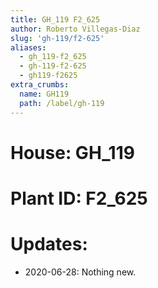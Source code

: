 ```yaml
---
title: GH_119 F2_625
author: Roberto Villegas-Diaz
slug: 'gh-119/f2-625'
aliases:
  - gh_119-f2_625
  - gh-119-f2-625
  - gh119-f2625
extra_crumbs:
  name: GH119
  path: /label/gh-119
---
```


# **House**: GH_119
# **Plant ID**: F2_625
# **Updates**: 
 - 2020-06-28: Nothing new.
